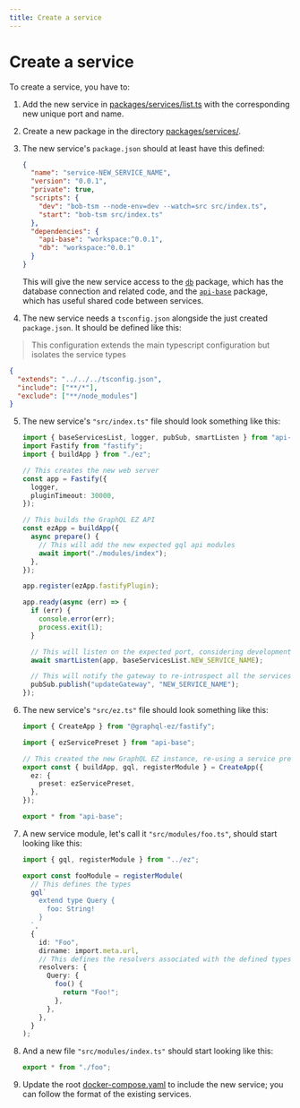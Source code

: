 ```yaml
---
title: Create a service
---
```


# Create a service

To create a service, you have to:

1. Add the new service in [packages/services/list.ts](https://github.com/PabloSzx/learner-model-gql/blob/main/packages/services/list.ts) with the corresponding new unique port and name.
2. Create a new package in the directory [packages/services/](https://github.com/PabloSzx/learner-model-gql/tree/main/packages/services).
3. The new service's `package.json` should at least have this defined:

   ```json
   {
     "name": "service-NEW_SERVICE_NAME",
     "version": "0.0.1",
     "private": true,
     "scripts": {
       "dev": "bob-tsm --node-env=dev --watch=src src/index.ts",
       "start": "bob-tsm src/index.ts"
     },
     "dependencies": {
       "api-base": "workspace:^0.0.1",
       "db": "workspace:^0.0.1"
     }
   }
   ```

   This will give the new service access to the [`db`](https://github.com/PabloSzx/learner-model-gql/tree/main/packages/db) package,
   which has the database connection and related code, and the [`api-base`](https://github.com/PabloSzx/learner-model-gql/tree/main/packages/api-base) package, which has useful shared code between services.

4. The new service needs a `tsconfig.json` alongside the just created `package.json`. It should be defined like this:

> This configuration extends the main typescript configuration but isolates the service types

```json
{
  "extends": "../../../tsconfig.json",
  "include": ["**/*"],
  "exclude": ["**/node_modules"]
}
```

5. The new service's `"src/index.ts"` file should look something like this:

   ```ts
   import { baseServicesList, logger, pubSub, smartListen } from "api-base";
   import Fastify from "fastify";
   import { buildApp } from "./ez";

   // This creates the new web server
   const app = Fastify({
     logger,
     pluginTimeout: 30000,
   });

   // This builds the GraphQL EZ API
   const ezApp = buildApp({
     async prepare() {
       // This will add the new expected gql api modules
       await import("./modules/index");
     },
   });

   app.register(ezApp.fastifyPlugin);

   app.ready(async (err) => {
     if (err) {
       console.error(err);
       process.exit(1);
     }

     // This will listen on the expected port, considering development mode and environment variables.
     await smartListen(app, baseServicesList.NEW_SERVICE_NAME);

     // This will notify the gateway to re-introspect all the services, and detect possible changes
     pubSub.publish("updateGateway", "NEW_SERVICE_NAME");
   });
   ```

6. The new service's `"src/ez.ts"` file should look something like this:

   ```ts
   import { CreateApp } from "@graphql-ez/fastify";

   import { ezServicePreset } from "api-base";

   // This created the new GraphQL EZ instance, re-using a service preset with tools like GraphQL Codegen, GraphQL Altair and GraphQL Voyager
   export const { buildApp, gql, registerModule } = CreateApp({
     ez: {
       preset: ezServicePreset,
     },
   });

   export * from "api-base";
   ```

7. A new service module, let's call it `"src/modules/foo.ts"`, should start looking like this:

   ```ts
   import { gql, registerModule } from "../ez";

   export const fooModule = registerModule(
     // This defines the types
     gql`
       extend type Query {
         foo: String!
       }
     `,
     {
       id: "Foo",
       dirname: import.meta.url,
       // This defines the resolvers associated with the defined types
       resolvers: {
         Query: {
           foo() {
             return "Foo!";
           },
         },
       },
     }
   );
   ```

8. And a new file `"src/modules/index.ts"` should start looking like this:

   ```ts
   export * from "./foo";
   ```

9. Update the root [docker-compose.yaml](https://github.com/PabloSzx/learner-model-gql/blob/main/docker-compose.yml) to include the new service; you can follow the format of the existing services.
